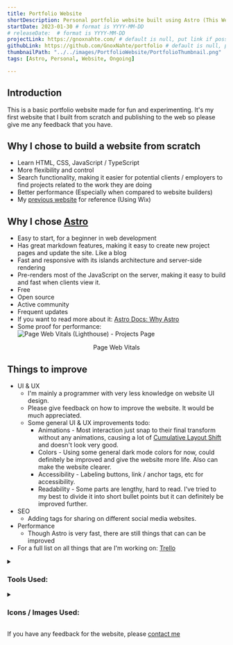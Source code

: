 ```yaml
---
title: Portfolio Website
shortDescription: Personal portfolio website built using Astro (This Website)
startDate: 2023-01-30 # format is YYYY-MM-DD
# releaseDate:  # format is YYYY-MM-DD
projectLink: https://gnoxnahte.com/ # default is null, put link if possible
githubLink: https://github.com/GnoxNahte/portfolio # default is null, put link if possible
thumbnailPath: "../../images/PortfolioWebsite/PortfolioThumbnail.png"
tags: [Astro, Personal, Website, Ongoing] 

---
```


## Introduction
This is a basic portfolio website made for fun and experimenting. It's my first website that I built from scratch and publishing to the web so please give me any feedback that you have.

## Why I chose to build a website from scratch
- Learn HTML, CSS, JavaScript / TypeScript
- More flexibility and control
- Search functionality, making it easier for potential clients / employers to find projects related to the work they are doing
- Better performance (Especially when compared to website builders)
- My [previous website](https://ethanong-jh.wixsite.com/portfolio) for reference (Using Wix)

## Why I chose [Astro](https://astro.build/)
- Easy to start, for a beginner in web development
- Has great markdown features, making it easy to create new project pages and update the site. Like a blog
- Fast and responsive with its islands architecture and server-side rendering 
- Pre-renders most of the JavaScript on the server, making it easy to build and fast when clients view it. 
- Free
- Open source 
- Active community 
- Frequent updates
- If you want to read more about it: [Astro Docs: Why Astro](https://docs.astro.build/en/concepts/why-astro/)
- Some proof for performance:
  ![Page Web Vitals (Lighthouse) - Projects Page](../../images/PortfolioWebsite/Portfolio_ProjectPage_LighthouseResult.png)
<center>Page Web Vitals</center>


## Things to improve
- UI & UX
    - I'm mainly a programmer with very less knowledge on website UI design.
    - Please give feedback on how to improve the website. It would be much appreciated. 
    - Some general UI & UX improvements todo:
        - Animations - Most interaction just snap to their final transform without any animations, causing a lot of [Cumulative Layout Shift](https://web.dev/cls/) and doesn't look very good.
        - Colors - Using some general dark mode colors for now, could definitely be improved and give the website more life. Also can make the website clearer.
        - Accessibility - Labeling buttons, link / anchor tags, etc for accessibility.
        - Readability - Some parts are lengthy, hard to read. I've tried to my best to divide it into short bullet points but it can definitely be improved further. 
- SEO
    - Adding tags for sharing on different social media websites.
- Performance
    - Though Astro is very fast, there are still things that can can be improved
- For a full list on all things that are I'm working on: [Trello](https://trello.com/b/J4MEDHIA/portfolio-website)

<details>
    <summary><h3>Tools Used:</h3></summary>
    - Framework: [Astro](https://astro.build/)
    - Hosting: [GitHub Pages](https://pages.github.com/)
    - IDE: [VS Code](https://code.visualstudio.com/)
</details>

<details>
    <summary><h3>Icons / Images Used:</h3></summary>
    - <a href="https://www.flaticon.com/free-icons/filter" title="filter icons">Filter icons created by Saepul Nahwan - Flaticon</a>
</details>

If you have any feedback for the website, please [contact me](/about#contact)